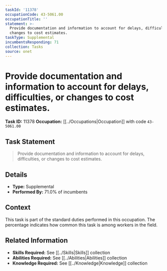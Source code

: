 ```yaml
---
taskId: '11378'
occupationCode: 43-5061.00
occupationTitle: ''
statement: >-
  Provide documentation and information to account for delays, difficulties, or
  changes to cost estimates.
taskType: Supplemental
incumbentsResponding: 71
collection: Tasks
source: onet
---
```

# Provide documentation and information to account for delays, difficulties, or changes to cost estimates.

**Task ID:** 11378
**Occupation:** [[../Occupations|Occupation]] with code `43-5061.00`

## Task Statement

> Provide documentation and information to account for delays, difficulties, or changes to cost estimates.

## Details

- **Type:** Supplemental
- **Performed By:** 71.0% of incumbents

## Context

This task is part of the standard duties performed in this occupation. The percentage indicates how common this task is among workers in the field.

## Related Information

- **Skills Required:** See [[../Skills|Skills]] collection
- **Abilities Required:** See [[../Abilities|Abilities]] collection
- **Knowledge Required:** See [[../Knowledge|Knowledge]] collection
